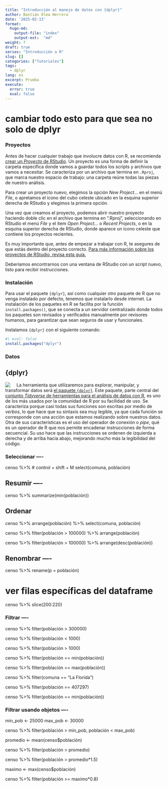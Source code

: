```yaml
---
title: "Introducción al manejo de datos con {dplyr}"
author: Bastián Olea Herrera
date: '2025-02-13'
format: 
  hugo-md:
    output-file: "index"
    output-ext:  "md"
weight: 7
draft: true
series: "Introducción a R"
slug: []
categories: ["Tutoriales"]
tags:
  - dplyr
lang: es
excerpt: Prueba
execute: 
  error: true
  eval: false
---
```


# cambiar todo esto para que sea no solo de dplyr

### Proyectos
Antes de hacer cualquier trabajo que involucre datos con R, se recomienda [crear un _Proyecto_ de RStudio](/blog/r_introduccion/proyectos/). Un proyecto es una forma de definir la carpeta específica donde vamos a guardar todos los scripts y archivos que vamos a necesitar. Se caracteriza por un archivo que termina en `.Rproj`, que marca nuestro espacio de trabajo: una carpeta reúne todas las piezas de nuestro análisis.

Para crear un proyecto nuevo, elegimos la opción _New Project..._ en el menú _File_, o apretamos el ícono del cubo celeste ubicado en la esquina superior derecha de RStudio y elegimos la primera opción. 

Una vez que creamos el proyecto, podemos abrir nuestro proyecto haciendo doble clic en el archivo que termina en ".Rproj", seleccionando en RStudio el menú _File_ y el ítem _Open Project..._ o _Recent Projects_, o en la esquina superior derecha de RStudio, donde aparece un icono celeste que contiene los proyectos recientes.

Es muy importante que, antes de empezar a trabajar con R, te asegures de que estás dentro del proyecto correcto. [Para más información sobre los proyectos de RStudio, revisa esta guía.](/blog/r_introduccion/proyectos/)

Deberíamos encontrarnos con una ventana de RStudio con un script nuevo, listo para recibir instrucciones.


### Instalación
Para usar el paquete `{dplyr}`, así como cualquier otro paquete de R que no venga instalado por defecto, tenemos que instalarlo desde internet. La instalación de los paquetes en R se facilita por la función `install.packages()`, que se conecta a un servidor centralizado donde todos los paquetes son revisados y verificados manualmente por revisores humanos, para garantizar que sean seguros de usar y funcionales.

Instalamos `{dplyr}` con el siguiente comando:
```r
#| eval: false
install.packages("dplyr")
```


### Datos


## {dplyr}

<img src = dplyr.png style = "float: left; max-width: 128px; margin-right: 20px;">


La herramienta que utilizaremos para explorar, manipular, y transformar datos será [el paquete `{dplyr}`](https://dplyr.tidyverse.org/articles/dplyr.html). Este paquete, parte central del [conjunto _Tidyverse_ de herramientas para el análisis de datos con R](https://www.tidyverse.org), es uno de los más usados por la comunidad de R por su facilidad de uso. Se caracteriza porque casi todas sus funciones son escritas por medio de _verbos_, lo que hace que su sintaxis sea muy legible, ya que cada función se corresponde con una acción que estamos realizando sobre nuestros datos. Otra de sus características es el uso del operador de conexión o _pipe_, qué es un operador de R que nos permite encadenar instrucciones de forma secuencial. Su uso hace que las instrucciones se ordenen de izquierda a derecha y de arriba hacia abajo, mejorando mucho más la legibilidad del código.



### Seleccionar ----
censo %>% # control + shift + M
    select(comuna, población)


## Resumir ----
censo %>% 
    summarize(min(población))

## Ordenar
censo %>%
    arrange(población) %>%
    select(comuna, población)

censo %>% 
    filter(población > 100000) %>% 
    arrange(población)

censo %>% 
    filter(población > 100000) %>% 
    arrange(desc(población))

## Renombrar ----
censo %>% 
    rename(p = población)

# ver filas específicas del dataframe
censo %>% 
    slice(200:220)

### Filtrar ----
censo %>% 
    filter(población > 300000)

censo %>% 
    filter(población < 1000)

censo %>% 
    filter(población > 1000)


censo %>% 
    filter(población == min(población))

censo %>% 
    filter(población == max(población))

censo %>% 
    filter(comuna == "La Florida")

censo %>% 
    filter(población == 407297)

censo %>% 
    filter(población == min(población))



### Filtrar usando objetos ----
min_pob <- 25000
max_pob <- 30000

censo %>% 
    filter(población > min_pob,
           población < max_pob)

promedio <- mean(censo$población)

censo %>% 
    filter(población > promedio)

censo %>% 
    filter(población > promedio*1.5)

maximo <- max(censo$población)

censo %>% 
    filter(población >= maximo*0.8)


